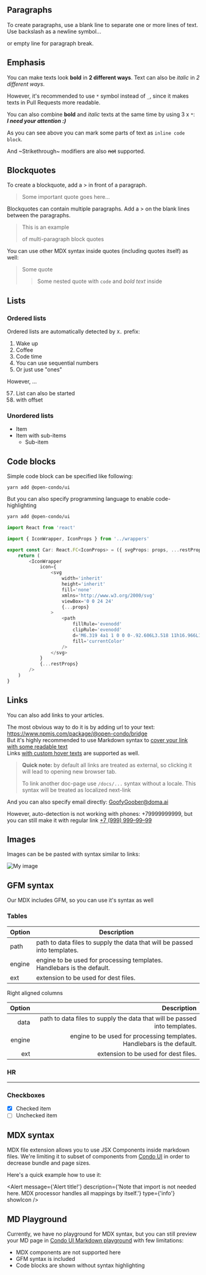 ## Paragraphs
To create paragraphs, use a blank line to separate one or more lines of text. \
Use backslash as a newline symbol...

or empty line for paragraph break.

## Emphasis
You can make texts look **bold** in __2 different ways__.
Text can also be *italic* in _2 different ways_.

However, it's recommended to use `*` symbol instead of `_`, since it makes texts in Pull Requests more readable.

You can also combine **bold** and *italic* texts at the same time by using 3 x `*`: \
***I need your attention :)***

As you can see above you can mark some parts of text as `inline code block`.

And ~Strikethrough~ modifiers are also ~~not~~ supported.

## Blockquotes

To create a blockquote, add a > in front of a paragraph.
> Some important quote goes here...

Blockquotes can contain multiple paragraphs. Add a > on the blank lines between the paragraphs.
> This is an example
>
> of multi-paragraph block quotes

You can use other MDX syntax inside quotes (including quotes itself) as well:

> Some quote
>> Some nested quote with `code` and *bold text* inside

## Lists
### Ordered lists
Ordered lists are automatically detected by `X.` prefix:

1. Wake up
2. Coffee
3. Code time
1. You can use sequential numbers
1. Or just use "ones"

However, ...

57. List can also be started
1. with offset

### Unordered lists

- Item
- Item with sub-items
    - Sub-item

## Code blocks
Simple code block can be specified like following:

```
yarn add @open-condo/ui
```

But you can also specify programming language to enable code-highlighting

```bash
yarn add @open-condo/ui
```

```typescript jsx
import React from 'react'

import { IconWrapper, IconProps } from '../wrappers'

export const Car: React.FC<IconProps> = ({ svgProps: props, ...restProps }) => {
    return (
        <IconWrapper
            icon={
                <svg
                    width='inherit'
                    height='inherit'
                    fill='none'
                    xmlns='http://www.w3.org/2000/svg'
                    viewBox='0 0 24 24'
                    {...props}
                >
                    <path
                        fillRule='evenodd'
                        clipRule='evenodd'
                        d='M6.319 4a1 1 0 0 0-.92.606L3.518 11h16.966L18.6 4.606A1 1 0 0 0 17.681 4H6.32ZM21 13H3v6h18v-6Zm-2.95 8a2.5 2.5 0 0 0 4.95-.5V12a1 1 0 0 0-.08-.394l-2.481-7.788A3 3 0 0 0 17.68 2H6.32A3 3 0 0 0 3.56 3.818l-2.48 7.788A1 1 0 0 0 1 12v8.5a2.5 2.5 0 0 0 4.95.5h12.1ZM5 16a1 1 0 0 1 1-1h2a1 1 0 1 1 0 2H6a1 1 0 0 1-1-1Zm10 0a1 1 0 0 1 1-1h2a1 1 0 1 1 0 2h-2a1 1 0 0 1-1-1Z'
                        fill='currentColor'
                    />
                </svg>
            }
            {...restProps}
        />
    )
}
```

## Links

You can also add links to your articles.

The most obvious way to do it is by adding url to your text: https://www.npmjs.com/package/@open-condo/bridge \
But it's highly recommended to use Markdown syntax to [cover your link with some readable text](https://www.npmjs.com/package/@open-condo/bridge) \
Links [with custom hover texts](https://www.npmjs.com/package/@open-condo/ui "Wow, that library is really awesome!") are supported as well.

> **Quick note:** by default all links are treated as external, so clicking it will lead to opening new browser tab.
>
> To link another doc-page use `/docs/...` syntax without a locale. This syntax will be treated as localized next-link

And you can also specify email directly: GoofyGoober@doma.ai

However, auto-detection is not working with phones: +79999999999, but you can still make it with regular link [+7 (999) 999–99–99](tel:+79999999999)

## Images

Images can be be pasted with syntax similar to links:

![My image](https://i.imgur.com/tVzxjWc.jpg "Wow, image can have a title too!")

## GFM syntax

Our MDX includes GFM, so you can use it's syntax as well

### Tables

| Option | Description |
| ------ | ----------- |
| path   | path to data files to supply the data that will be passed into templates. |
| engine | engine to be used for processing templates. Handlebars is the default. |
| ext    | extension to be used for dest files. |

Right aligned columns

| Option | Description |
| ------:| -----------:|
| data   | path to data files to supply the data that will be passed into templates. |
| engine | engine to be used for processing templates. Handlebars is the default. |
| ext    | extension to be used for dest files. |


### HR

---

### Checkboxes

- [x] Checked item
- [ ] Unchecked item

## MDX syntax

MDX file extension allows you to use JSX Components inside markdown files.
We're limiting it to subset of components from [Condo UI](https://www.npmjs.com/package/@open-condo/ui) in order to decrease bundle and page sizes.

Here's a quick example how to use it:

<Alert
    message={'Alert title!'}
    description={'Note that import is not needed here. MDX processor handles all mappings by itself.'}
    type={'info'}
    showIcon
/>

## MD Playground

Currently, we have no playground for MDX syntax, but you can still preview your MD page
in [Condo UI Markdown playground](https://condo.d.doma.ai/ui/index.html?path=/story/components-markdown--markdown) with few limitations:

- MDX components are not supported here
- GFM syntax is included
- Code blocks are shown without syntax highlighting











